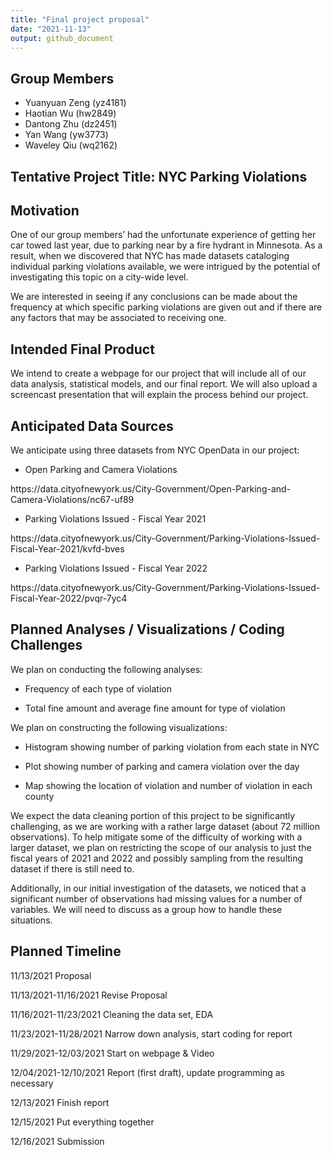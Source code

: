 ```yaml
---
title: "Final project proposal"
date: "2021-11-13"
output: github_document
---
```

## Group Members

* Yuanyuan Zeng (yz4181)
* Haotian Wu (hw2849)
* Dantong Zhu (dz2451)
* Yan Wang (yw3773)
* Waveley Qiu (wq2162)

## Tentative Project Title: NYC Parking Violations

## Motivation

One of our group members' had the unfortunate experience of getting her car towed last year, due to parking near by a fire hydrant in Minnesota. As a result, when we discovered that NYC has made datasets cataloging individual parking violations available, we were intrigued by the potential of investigating this topic on a city-wide level. 

We are interested in seeing if any conclusions can be made about the frequency at which specific parking violations are given out and if there are any factors that may be associated to receiving one. 

## Intended Final Product

We intend to create a webpage for our project that will include all of our data analysis, statistical models, and our final report. We will also upload a screencast presentation that will explain the process behind our project.

## Anticipated Data Sources

We anticipate using three datasets from NYC OpenData in our project:

* Open Parking and Camera Violations

https://data.cityofnewyork.us/City-Government/Open-Parking-and-Camera-Violations/nc67-uf89

* Parking Violations Issued - Fiscal Year 2021

https://data.cityofnewyork.us/City-Government/Parking-Violations-Issued-Fiscal-Year-2021/kvfd-bves

* Parking Violations Issued - Fiscal Year 2022

https://data.cityofnewyork.us/City-Government/Parking-Violations-Issued-Fiscal-Year-2022/pvqr-7yc4

## Planned Analyses / Visualizations / Coding Challenges

We plan on conducting the following analyses:

* Frequency of each type of violation

* Total fine amount and average fine amount for type of violation

We plan on constructing the following visualizations:

* Histogram showing number of parking violation from each state in NYC

* Plot showing number of parking and camera violation over the day

* Map showing the location of violation and number of violation in each county

We expect the data cleaning portion of this project to be significantly challenging, as we are working with a rather large dataset (about 72 million observations). To help mitigate some of the difficulty of working with a larger dataset, we plan on restricting the scope of our analysis to just the fiscal years of 2021 and 2022 and possibly sampling from the resulting dataset if there is still need to.

Additionally, in our initial investigation of the datasets, we noticed that a significant number of observations had missing values for a number of variables. We will need to discuss as a group how to handle these situations.

## Planned Timeline

11/13/2021                  Proposal

11/13/2021-11/16/2021       Revise Proposal

11/16/2021-11/23/2021       Cleaning the data set, EDA

11/23/2021-11/28/2021       Narrow down analysis, start coding for report

11/29/2021-12/03/2021       Start on webpage & Video

12/04/2021-12/10/2021       Report (first draft), update programming as necessary

12/13/2021                  Finish report

12/15/2021                  Put everything together

12/16/2021                  Submission 




